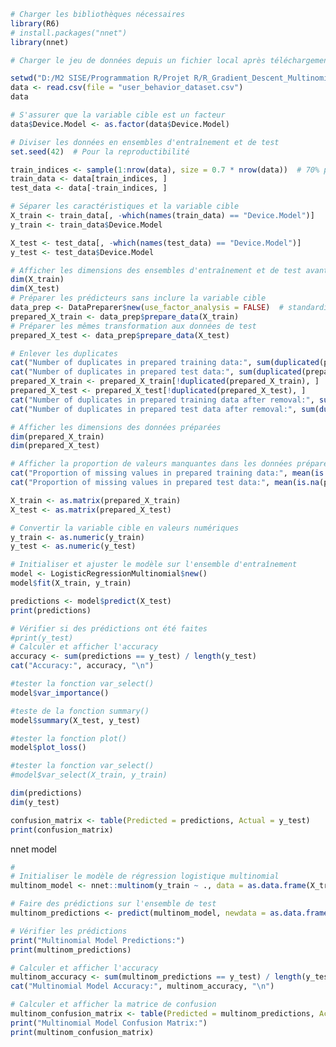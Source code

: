 ```r

# Charger les bibliothèques nécessaires
library(R6)
# install.packages("nnet")
library(nnet)

# Charger le jeu de données depuis un fichier local après téléchargement de Kaggle

setwd("D:/M2 SISE/Programmation R/Projet R/R_Gradient_Descent_Multinomial/R") # Remplacez par le chemin correct
data <- read.csv(file = "user_behavior_dataset.csv")
data
```


```r
# S'assurer que la variable cible est un facteur
data$Device.Model <- as.factor(data$Device.Model)

# Diviser les données en ensembles d'entraînement et de test
set.seed(42)  # Pour la reproductibilité

```


```r
train_indices <- sample(1:nrow(data), size = 0.7 * nrow(data))  # 70% pour l'entraînement
train_data <- data[train_indices, ]
test_data <- data[-train_indices, ]

# Séparer les caractéristiques et la variable cible
X_train <- train_data[, -which(names(train_data) == "Device.Model")]
y_train <- train_data$Device.Model

X_test <- test_data[, -which(names(test_data) == "Device.Model")]
y_test <- test_data$Device.Model
```


```r
# Afficher les dimensions des ensembles d'entraînement et de test avant le traitement
dim(X_train)
dim(X_test)
# Préparer les prédicteurs sans inclure la variable cible
data_prep <- DataPreparer$new(use_factor_analysis = FALSE)  # standardisation + one hot encoding
prepared_X_train <- data_prep$prepare_data(X_train)
# Préparer les mêmes transformation aux données de test
prepared_X_test <- data_prep$prepare_data(X_test)

# Enlever les duplicates
cat("Number of duplicates in prepared training data:", sum(duplicated(prepared_X_train)), "\n")
cat("Number of duplicates in prepared test data:", sum(duplicated(prepared_X_test)), "\n")
prepared_X_train <- prepared_X_train[!duplicated(prepared_X_train), ]
prepared_X_test <- prepared_X_test[!duplicated(prepared_X_test), ]
cat("Number of duplicates in prepared training data after removal:", sum(duplicated(prepared_X_train)), "\n")
cat("Number of duplicates in prepared test data after removal:", sum(duplicated(prepared_X_test)), "\n")

# Afficher les dimensions des données préparées
dim(prepared_X_train)
dim(prepared_X_test)

# Afficher la proportion de valeurs manquantes dans les données préparées
cat("Proportion of missing values in prepared training data:", mean(is.na(prepared_X_train)), "\n")
cat("Proportion of missing values in prepared test data:", mean(is.na(prepared_X_test)), "\n")

```


```r
X_train <- as.matrix(prepared_X_train)
X_test <- as.matrix(prepared_X_test)

# Convertir la variable cible en valeurs numériques
y_train <- as.numeric(y_train)
y_test <- as.numeric(y_test)

```



```r
# Initialiser et ajuster le modèle sur l'ensemble d'entraînement
model <- LogisticRegressionMultinomial$new()
model$fit(X_train, y_train)
```


```r
predictions <- model$predict(X_test)
print(predictions)
```

```r
# Vérifier si des prédictions ont été faites
#print(y_test)
# Calculer et afficher l'accuracy
accuracy <- sum(predictions == y_test) / length(y_test)
cat("Accuracy:", accuracy, "\n")
```
```r
#tester la fonction var_select()
model$var_importance()
```
```r
#teste de la fonction summary()
model$summary(X_test, y_test)
```


```r
#tester la fonction plot()
model$plot_loss()
```


```r
#tester la fonction var_select()
#model$var_select(X_train, y_train)
```



```r
dim(predictions)
dim(y_test)
```


```r
confusion_matrix <- table(Predicted = predictions, Actual = y_test)
print(confusion_matrix)

```


nnet model

```r
# 
# Initialiser le modèle de régression logistique multinomial
multinom_model <- nnet::multinom(y_train ~ ., data = as.data.frame(X_train))

# Faire des prédictions sur l'ensemble de test
multinom_predictions <- predict(multinom_model, newdata = as.data.frame(X_test))

# Vérifier les prédictions
print("Multinomial Model Predictions:")
print(multinom_predictions)

# Calculer et afficher l'accuracy
multinom_accuracy <- sum(multinom_predictions == y_test) / length(y_test)
cat("Multinomial Model Accuracy:", multinom_accuracy, "\n")

# Calculer et afficher la matrice de confusion
multinom_confusion_matrix <- table(Predicted = multinom_predictions, Actual = y_test)
print("Multinomial Model Confusion Matrix:")
print(multinom_confusion_matrix)
```
